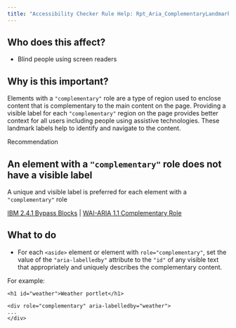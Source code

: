 ```yaml
---
title: "Accessibility Checker Rule Help: Rpt_Aria_ComplementaryLandmarkLabel_Implicit"
---
```


<div className="toolHelp">
<Row>
<Column colLg={5} colMd={3} colSm={4} className="toolLeft">

## Who does this affect?

* Blind people using screen readers

## Why is this important?

Elements with a `"complementary"` role are a type of region used to enclose content that is complementary to the main content on the page. Providing a visible label for each `"complementary"` region on the page provides better context for all users including people using assistive technologies. These landmark labels help to identify and navigate to the content.

</Column>
<Column colLg={11} colMd={5} colSm={4} className="toolMain">

<div id="locLevel" className="level-violation">Recommendation</div>

## An element with a `"complementary"` role does not have a visible label
A unique and visible label is preferred for each element with a `"complementary"` role

[IBM 2.4.1 Bypass Blocks](http://www.ibm.com/able/guidelines/ci162/bypass_blocks.html) | [WAI-ARIA 1.1 Complementary Role](https://www.w3.org/TR/wai-aria-1.1/#complementary)

<div id="locSnippet"></div>

## What to do

* For each `<aside>` element or element with `role="complementary"`, set the value of the `"aria-labelledby"` attribute to the `"id"` of any visible text that appropriately and uniquely describes the complementary content.

For example:
```
<h1 id="weather">Weather portlet</h1>

<div role="complementary" aria-labelledby="weather">
...
</div>
```


</Column>
</Row>
</div>
